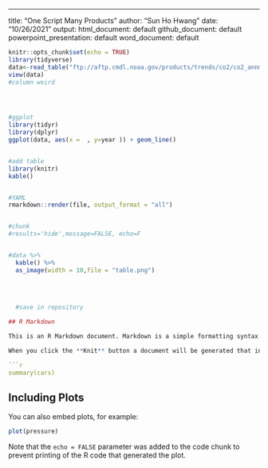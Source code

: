 ---
title: "One Script Many Products"
author: "Sun Ho Hwang"
date: "10/26/2021"
output: 
 html_document: default
  github_document: default
  powerpoint_presentation: default
  word_document: default

```r
knitr::opts_chunk$set(echo = TRUE)
library(tidyverse)
data<-read_table("ftp://aftp.cmdl.noaa.gov/products/trends/co2/co2_annmean_mlo.txt",skip=56)
view(data)
#column weird




#ggplot
library(tidyr)
library(dplyr)
ggplot(data, aes(x =  , y=year )) + geom_line()


#add table
library(knitr)
kable()


#YAML
rmarkdown::render(file, output_format = "all")


#chunk
#results='hide',message=FALSE, echo=F


#data %>% 
  kable() %>% 
  as_image(width = 10,file = "table.png")
  
  
  
  
  #save in repository

## R Markdown

This is an R Markdown document. Markdown is a simple formatting syntax for authoring HTML, PDF, and MS Word documents. For more details on using R Markdown see <http://rmarkdown.rstudio.com>.

When you click the **Knit** button a document will be generated that includes both content as well as the output of any embedded R code chunks within the document. You can embed an R code chunk like this:

```r
summary(cars)
```

## Including Plots

You can also embed plots, for example:

```r
plot(pressure)
```

Note that the `echo = FALSE` parameter was added to the code chunk to prevent printing of the R code that generated the plot.
